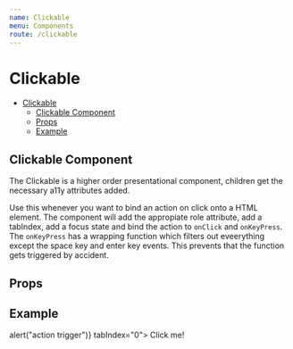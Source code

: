 ```yaml
---
name: Clickable
menu: Components
route: /clickable
---
```



# Clickable

- [Clickable](#clickable)
  - [Clickable Component](#clickable-component)
  - [Props](#props)
  - [Example](#example)

## Clickable Component

The Clickable is a higher order presentational component, children get the necessary a11y attributes added.

Use this whenever you want to bind an action on click onto a HTML element. The component will add the appropiate role attribute, add a tabIndex, add a focus state and bind the action to `onClick` and `onKeyPress`. The `onKeyPress` has a wrapping function which filters out eveerything except the space key and enter key events. This prevents that the function gets triggered by accident.

## Props

<PropsTable of={Clickable} />

## Example

<Playground>
  <Clickable action={() => alert("action trigger")} tabIndex="0">
    <span>Click me!</span>
  </Clickable>
</Playground>
